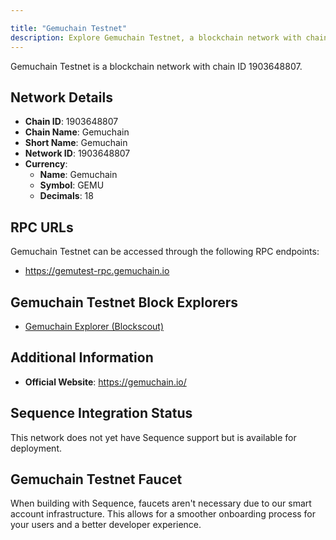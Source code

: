 ```yaml
---

title: "Gemuchain Testnet"
description: Explore Gemuchain Testnet, a blockchain network with chain ID 1903648807. Learn about its native currency, Gemuchain, and how to interact with the network.
---
```




Gemuchain Testnet is a blockchain network with chain ID 1903648807.

## Network Details

- **Chain ID**: 1903648807
- **Chain Name**: Gemuchain
- **Short Name**: Gemuchain
- **Network ID**: 1903648807
- **Currency**: 
  - **Name**: Gemuchain
  - **Symbol**: GEMU
  - **Decimals**: 18

## RPC URLs

Gemuchain Testnet can be accessed through the following RPC endpoints:

- https://gemutest-rpc.gemuchain.io

## Gemuchain Testnet Block Explorers

- [Gemuchain Explorer (Blockscout)](https://gemutest-explorer.gemuchain.io)

## Additional Information

- **Official Website**: https://gemuchain.io/

## Sequence Integration Status

This network does not yet have Sequence support but is available for deployment.

## Gemuchain Testnet Faucet

When building with Sequence, faucets aren't necessary due to our smart account infrastructure. This allows for a smoother onboarding process for your users and a better developer experience.
